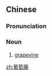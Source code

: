==Chinese==
{{zh-forms|type=21}}

===Pronunciation===
{{zh-pron
|m=pútaoténg
|cat=n
}}

===Noun===
{{zh-noun}}

# [[grapevine]]

[[zh:葡萄藤]]